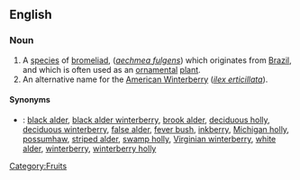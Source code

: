 ==English==
===Noun===
{{wikipedia}}
{{en-noun|coralberries}}
# A [[species]] of [[bromeliad]], (''[[aechmea fulgens]]'') which originates from [[Brazil]], and which is often used as an [[ornamental]] [[plant]].
# An alternative name for the [[American Winterberry]] (''[[ilex erticillata]]'').

====Synonyms====
*{{italbrac|American Winterberry}}: <!--from the Wikipedia article:-->[[black alder]], [[black alder winterberry]], [[brook alder]], [[deciduous holly]], [[deciduous winterberry]], [[false alder]], [[fever bush]], [[inkberry]], [[Michigan holly]], [[possumhaw]], [[striped alder]], [[swamp holly]], [[Virginian winterberry]], [[white alder]], [[winterberry]], [[winterberry holly]]

[[Category:Fruits]]